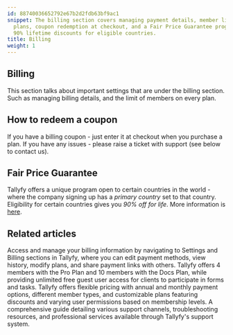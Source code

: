 ```yaml
---
id: 88740036652792e67b2d2fdb63bf9ac1
snippet: The billing section covers managing payment details, member limits across
  plans, coupon redemption at checkout, and a Fair Price Guarantee program offering
  90% lifetime discounts for eligible countries.
title: Billing
weight: 1
---
```


## Billing

This section talks about important settings that are under the billing section. Such as managing billing details, and the limit of members on every plan.



<PageTree />


## How to redeem a coupon

If you have a billing coupon - just enter it at checkout when you purchase a plan. If you have any issues - please raise a ticket with support (see below to contact us).

## Fair Price Guarantee

Tallyfy offers a unique program open to certain countries in the world - where the company signing up has a _primary country_ set to that country. Eligibility for certain countries gives you _90% off for life_. More information is [here](https://tallyfy.com/pricing/fair-price-guarantee/).


## Related articles
<CardGrid>
<LinkTitleCard header="<b>Billing > Access and Manage My Billing Details</b>" href="/products/pro/settings/billing/how-to-access-and-manage-my-billing-details/" > Access and manage your billing information by navigating to Settings and Billing sections in Tallyfy, where you can edit payment methods, view history, modify plans, and share payment links with others. </LinkTitleCard>
<LinkTitleCard header="<b>Billing > Tallyfy's Account and Member Limits</b>" href="/products/pro/settings/billing/what-are-tallyfys-account-and-member-limits/" > Tallyfy offers 4 members with the Pro Plan and 10 members with the Docs Plan, while providing unlimited free guest user access for clients to participate in forms and tasks. </LinkTitleCard>
<LinkTitleCard header="<b>Pro > Pricing</b>" href="/products/pro/pricing/" > Tallyfy offers flexible pricing with annual and monthly payment options, different member types, and customizable plans featuring discounts and varying user permissions based on membership levels. </LinkTitleCard>
<LinkTitleCard header="<b>Miscellaneous > Support</b>" href="/products/pro/miscellaneous/support/" > A comprehensive guide detailing various support channels, troubleshooting resources, and professional services available through Tallyfy's support system. </LinkTitleCard>
</CardGrid>